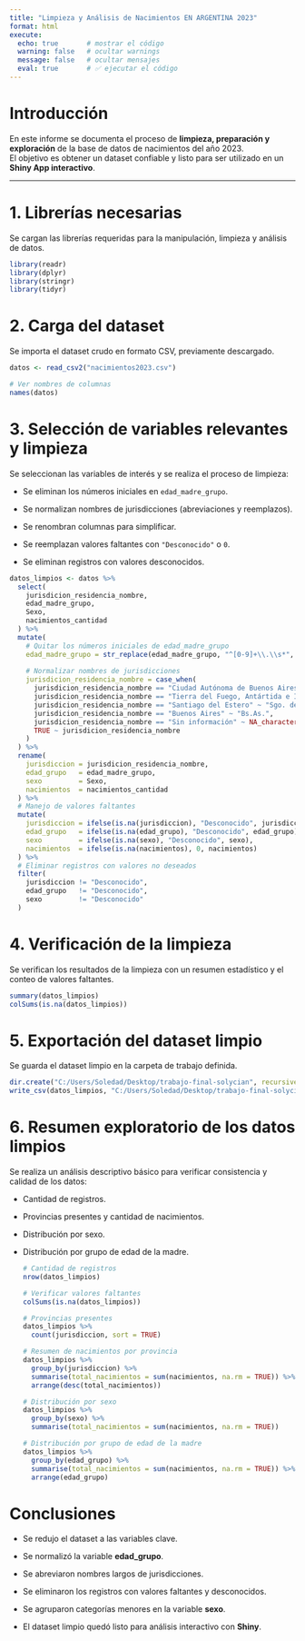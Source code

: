 ```yaml
---
title: "Limpieza y Análisis de Nacimientos EN ARGENTINA 2023"
format: html
execute:
  echo: true       # mostrar el código
  warning: false   # ocultar warnings
  message: false   # ocultar mensajes
  eval: true       # ✅ ejecutar el código
---
```


# Introducción

En este informe se documenta el proceso de **limpieza, preparación y exploración** de la base de datos de nacimientos del año 2023.\
El objetivo es obtener un dataset confiable y listo para ser utilizado en un **Shiny App interactivo**.

------------------------------------------------------------------------

# 1. Librerías necesarias

Se cargan las librerías requeridas para la manipulación, limpieza y análisis de datos.

```r
library(readr)
library(dplyr) 
library(stringr)
library(tidyr)
```

# 2. Carga del dataset

Se importa el dataset crudo en formato CSV, previamente descargado.

```r
datos <- read_csv2("nacimientos2023.csv")

# Ver nombres de columnas
names(datos)

```

# 3. Selección de variables relevantes y limpieza

Se seleccionan las variables de interés y se realiza el proceso de limpieza:

-   Se eliminan los números iniciales en `edad_madre_grupo`.

-   Se normalizan nombres de jurisdicciones (abreviaciones y reemplazos).

-   Se renombran columnas para simplificar.

-   Se reemplazan valores faltantes con `"Desconocido"` o `0`.

-   Se eliminan registros con valores desconocidos.

```r
datos_limpios <- datos %>%
  select(
    jurisdicion_residencia_nombre,
    edad_madre_grupo,
    Sexo,
    nacimientos_cantidad
  ) %>%
  mutate(
    # Quitar los números iniciales de edad_madre_grupo
    edad_madre_grupo = str_replace(edad_madre_grupo, "^[0-9]+\\.\\s*", ""),
    
    # Normalizar nombres de jurisdicciones
    jurisdicion_residencia_nombre = case_when(
      jurisdicion_residencia_nombre == "Ciudad Autónoma de Buenos Aires" ~ "CABA",
      jurisdicion_residencia_nombre == "Tierra del Fuego, Antártida e Islas del Atlántico Sur" ~ "Tierra del Fuego",
      jurisdicion_residencia_nombre == "Santiago del Estero" ~ "Sgo. del Estero",
      jurisdicion_residencia_nombre == "Buenos Aires" ~ "Bs.As.",
      jurisdicion_residencia_nombre == "Sin información" ~ NA_character_,
      TRUE ~ jurisdicion_residencia_nombre
    )
  ) %>%
  rename(
    jurisdiccion = jurisdicion_residencia_nombre,
    edad_grupo   = edad_madre_grupo,
    sexo         = Sexo,
    nacimientos  = nacimientos_cantidad
  ) %>%
  # Manejo de valores faltantes
  mutate(
    jurisdiccion = ifelse(is.na(jurisdiccion), "Desconocido", jurisdiccion),
    edad_grupo   = ifelse(is.na(edad_grupo), "Desconocido", edad_grupo),
    sexo         = ifelse(is.na(sexo), "Desconocido", sexo),
    nacimientos  = ifelse(is.na(nacimientos), 0, nacimientos)
  ) %>%
  # Eliminar registros con valores no deseados
  filter(
    jurisdiccion != "Desconocido",
    edad_grupo   != "Desconocido",
    sexo         != "Desconocido"
  )

```

# 4. Verificación de la limpieza

Se verifican los resultados de la limpieza con un resumen estadístico y el conteo de valores faltantes.

```r
summary(datos_limpios)
colSums(is.na(datos_limpios))

```

# 5. Exportación del dataset limpio

Se guarda el dataset limpio en la carpeta de trabajo definida.

```r
dir.create("C:/Users/Soledad/Desktop/trabajo-final-solycian", recursive = TRUE, showWarnings = FALSE)
write_csv(datos_limpios, "C:/Users/Soledad/Desktop/trabajo-final-solycian/trabajo-final-solycian/nacimientos2023_limpio1.csv")

```

# 6. Resumen exploratorio de los datos limpios

Se realiza un análisis descriptivo básico para verificar consistencia y calidad de los datos:

-   Cantidad de registros.

-   Provincias presentes y cantidad de nacimientos.

-   Distribución por sexo.

-   Distribución por grupo de edad de la madre.

    ```r
    # Cantidad de registros
    nrow(datos_limpios)

    # Verificar valores faltantes
    colSums(is.na(datos_limpios))

    # Provincias presentes
    datos_limpios %>%
      count(jurisdiccion, sort = TRUE)

    # Resumen de nacimientos por provincia
    datos_limpios %>%
      group_by(jurisdiccion) %>%
      summarise(total_nacimientos = sum(nacimientos, na.rm = TRUE)) %>%
      arrange(desc(total_nacimientos))

    # Distribución por sexo
    datos_limpios %>%
      group_by(sexo) %>%
      summarise(total_nacimientos = sum(nacimientos, na.rm = TRUE))

    # Distribución por grupo de edad de la madre
    datos_limpios %>%
      group_by(edad_grupo) %>%
      summarise(total_nacimientos = sum(nacimientos, na.rm = TRUE)) %>%
      arrange(edad_grupo)

    ```

# Conclusiones

-   Se redujo el dataset a las variables clave.

-   Se normalizó la variable **edad_grupo**.

-   Se abreviaron nombres largos de jurisdicciones.

-   Se eliminaron los registros con valores faltantes y desconocidos.

-   Se agruparon categorías menores en la variable **sexo**.

-   El dataset limpio quedó listo para análisis interactivo con **Shiny**.
